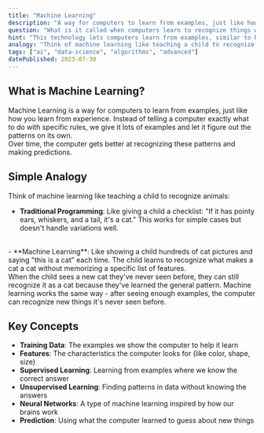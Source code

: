 ```yaml
---
title: "Machine Learning"
description: "A way for computers to learn from examples, just like how you learn from experience, without being told exactly what to do."
question: "What is it called when computers learn to recognize things without being told exactly what to look for?"
hint: "This technology lets computers learn from examples, similar to how you learn to recognize animals by seeing many pictures of them."
analogy: "Think of machine learning like teaching a child to recognize animals. Instead of telling the child 'a cat has pointy ears, whiskers, and a tail,' you show them many pictures of cats and say 'this is a cat.' After seeing enough examples, the child learns to recognize cats even in pictures they've never seen before. Machine learning works the same way - you give the computer lots of examples, and it figures out the patterns on its own."
tags: ["ai", "data-science", "algorithms", "advanced"]
datePublished: 2023-07-30
---
```


## What is Machine Learning?

Machine Learning is a way for computers to learn from examples, just like how you learn from experience. Instead of telling a computer exactly what to do with specific rules, we give it lots of examples and let it figure out the patterns on its own. 
<br/>
Over time, the computer gets better at recognizing these patterns and making predictions.

## Simple Analogy

Think of machine learning like teaching a child to recognize animals:
<br/>
- **Traditional Programming**: Like giving a child a checklist: "If it has pointy ears, whiskers, and a tail, it's a cat." This works for simple cases but doesn't handle variations well.
<br/>
- **Machine Learning**: Like showing a child hundreds of cat pictures and saying "this is a cat" each time. The child learns to recognize what makes a cat a cat without memorizing a specific list of features.
<br/>
When the child sees a new cat they've never seen before, they can still recognize it as a cat because they've learned the general pattern. Machine learning works the same way - after seeing enough examples, the computer can recognize new things it's never seen before.

## Key Concepts

- **Training Data**: The examples we show the computer to help it learn
- **Features**: The characteristics the computer looks for (like color, shape, size)
- **Supervised Learning**: Learning from examples where we know the correct answer
- **Unsupervised Learning**: Finding patterns in data without knowing the answers
- **Neural Networks**: A type of machine learning inspired by how our brains work
- **Prediction**: Using what the computer learned to guess about new things


